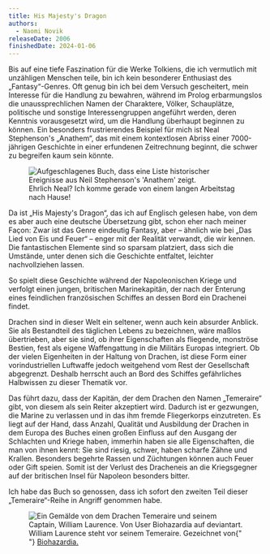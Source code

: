 ```yaml
---
title: His Majesty's Dragon
authors:
  - Naomi Novik
releaseDate: 2006
finishedDate: 2024-01-06
---
```



<BookHeading frontmatter={frontmatter} />

Bis auf eine tiefe Faszination für die Werke Tolkiens, die ich vermutlich mit
unzähligen Menschen teile, bin ich kein besonderer Enthusiast des
„Fantasy“-Genres. Oft genug bin ich bei dem Versuch gescheitert, mein Interesse
für die Handlung zu bewahren, während im Prolog erbarmungslos die
unaussprechlichen Namen der Charaktere, Völker, Schauplätze, politische und
sonstige Interessengruppen angeführt werden, deren Kenntnis vorausgesetzt wird,
um die Handlung überhaupt beginnen zu können. Ein besonders frustrierendes
Beispiel für mich ist Neal Stephenson's „Anathem“, das mit einem kontextlosen
Abriss einer 7000-jährigen Geschichte in einer erfundenen Zeitrechnung beginnt,
die schwer zu begreifen kaum sein könnte.

<figure class="fullwidth">
  <img
    client:idle
    src="/img/anathem_prolog.jpg"
    alt="Aufgeschlagenes Buch, dass eine Liste historischer Ereignisse aus Neil Stephenson's 'Anathem' zeigt."
  />
  <label>
    Ehrlich Neal? Ich komme gerade von einem langen Arbeitstag nach Hause!
  </label>
</figure>

<Newthought>Da ist „His Majesty's Dragon“,</Newthought> das ich auf Englisch gelesen
habe, von dem es aber auch eine deutsche Übersetzung gibt, schon eher nach meiner
Façon: Zwar ist das Genre eindeutig Fantasy, aber – ähnlich wie bei „Das Lied von
Eis und Feuer“ – enger mit der Realität verwandt, die wir kennen. Die fantastischen
Elemente sind so sparsam platziert, dass sich die Umstände, unter denen sich die
Geschichte entfaltet, leichter nachvollziehen lassen.

So spielt diese Geschichte während der Napoleonischen Kriege und verfolgt einen
jungen, britischen Marinekapitän, der nach der Enterung eines feindlichen
französischen Schiffes an dessen Bord ein Drachenei findet.

Drachen sind in dieser Welt ein seltener, wenn auch kein absurder Anblick. Sie
als Bestandteil des täglichen Lebens zu bezeichnen, wäre maßlos übertrieben,
aber sie sind, ob ihrer Eigenschaften als fliegende, monströse Bestien, fest als
eigene Waffengattung in die Militärs Europas integriert. Ob der vielen
Eigenheiten in der Haltung von Drachen, ist diese Form einer vorindustriellen
Luftwaffe jedoch weitgehend vom Rest der Gesellschaft abgegrenzt. Deshalb
herrscht auch an Bord des Schiffes gefährliches Halbwissen zu dieser Thematik
vor.

Das führt dazu, dass der Kapitän, der dem Drachen den Namen „Temeraire“ gibt,
von diesem als sein Reiter akzeptiert wird. Dadurch ist er gezwungen, die Marine
zu verlassen und in das ihm fremde Fliegerkorps einzutreten. Es liegt auf der
Hand, dass Anzahl, Qualität und Ausbildung der Drachen in dem Europa des Buches
einen großen Einfluss auf den Ausgang der Schlachten und Kriege haben, immerhin
haben sie alle Eigenschaften, die man von ihnen kennt: Sie sind riesig, schwer,
haben scharfe Zähne und Krallen. Besonders begehrte Rassen und Züchtungen können
auch Feuer oder Gift speien. Somit ist der Verlust des Dracheneis an die
Kriegsgegner auf der britischen Insel für Napoleon besonders bitter.

Ich habe das Buch so genossen, dass ich sofort den zweiten Teil dieser
„Temeraire“-Reihe in Angriff genommen habe.

<figure class="fullwidth">
  <img
    client:idle
    src="/img/temeraire_fanart.jpg"
    alt="Ein Gemälde von dem Drachen Temeraire und seinem Captain, William Laurence. Von User Biohazardia auf deviantart."
  />
  <label>
    William Laurence steht vor seinem Temeraire. Gezeichnet von{" "}
    <a rel="noreferrer noopener" href="https://www.deviantart.com/biohazardia">
      Biohazardia.
    </a>
  </label>
</figure>
